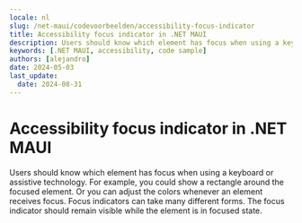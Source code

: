 ```yaml
---
locale: nl
slug: /net-maui/codevoorbeelden/accessibility-focus-indicator
title: Accessibility focus indicator in .NET MAUI
description: Users should know which element has focus when using a keyboard or assistive technology.
keywords: [.NET MAUI, accessibility, code sample]
authors: [alejandro]
date: 2024-05-03
last_update:
  date: 2024-08-31
---
```


# Accessibility focus indicator in .NET MAUI

Users should know which element has focus when using a keyboard or assistive technology. For example, you could show a rectangle around the focused element. Or you can adjust the colors whenever an element receives focus. Focus indicators can take many different forms. The focus indicator should remain visible while the element is in focused state.

<CodeSample id="accessibility-focus-indicator" framework="net-maui" locale="en"/>
